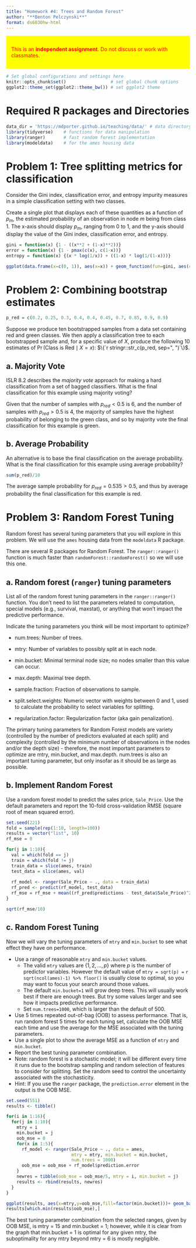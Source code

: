 ```yaml
---
title: "Homework #4: Trees and Random Forest" 
author: "**Benton Pelczynski**"
format: ds6030hw-html
---
```


::: {style="background-color:yellow; color:red; display: block; border-color: black; padding:1em"}
This is an **independent assignment**. Do not discuss or work with classmates.
:::

```r
# Set global configurations and settings here
knitr::opts_chunk$set()                 # set global chunk options
ggplot2::theme_set(ggplot2::theme_bw()) # set ggplot2 theme
```

# Required R packages and Directories {.unnumbered .unlisted}

```r
data_dir = 'https://mdporter.github.io/teaching/data/' # data directory
library(tidyverse)    # functions for data manipulation  
library(ranger)       # fast random forest implementation
library(modeldata)    # for the ames housing data
```

# Problem 1: Tree splitting metrics for classification

Consider the Gini index, classification error, and entropy impurity measures in a simple classification setting with two classes.

Create a single plot that displays each of these quantities as a function of $p_m$, the estimated probability of an observation in node $m$ being from class 1. The x-axis should display $p_m$, ranging from 0 to 1, and the y-axis should display the value of the Gini index, classification error, and entropy.

::: {.callout-note title="Solution"}
```r
gini = function(x) {1 - ((x**2 + (1-x)**2))}
error = function(x) {1 - pmax(c(x), c(1-x))}
entropy = function(x) {(x * log(1/x)) + ((1-x) * log(1/(1-x)))}

ggplot(data.frame(x=c(0, 1)), aes(x=x)) + geom_function(fun=gini, aes(colour = "Gini Index")) + geom_function(fun=error, aes(colour = "Classification Error")) + geom_function(fun=entropy, aes(colour = "Entropy")) + scale_colour_manual("Impurity Measures", values = c("red", "blue", "green")) + xlab("p_m") + ylab("value")
```
:::

# Problem 2: Combining bootstrap estimates

```r
p_red = c(0.2, 0.25, 0.3, 0.4, 0.4, 0.45, 0.7, 0.85, 0.9, 0.9)
```

Suppose we produce ten bootstrapped samples from a data set containing red and green classes. We then apply a classification tree to each bootstrapped sample and, for a specific value of $X$, produce the following 10 estimates of $\Pr(\text{Class is Red} \mid X=x)$: $\{`r stringr::str_c(p_red, sep=", ")`\}$.

## a. Majority Vote

ISLR 8.2 describes the *majority vote* approach for making a hard classification from a set of bagged classifiers. What is the final classification for this example using majority voting?

::: {.callout-note title="Solution"}
Given that the number of samples with $p_{red} < 0.5$ is 6, and the number of samples with $p_{red} > 0.5$ is 4, the majority of samples have the highest probability of belonging to the green class, and so by majority vote the final classification for this example is green.
:::

## b. Average Probability

An alternative is to base the final classification on the average probability. What is the final classification for this example using average probability?

::: {.callout-note title="Solution"}
```r
sum(p_red)/10
```

The average sample probability for $p_{red} = 0.535 > 0.5$, and thus by average probability the final classification for this example is red.
:::

# Problem 3: Random Forest Tuning

Random forest has several tuning parameters that you will explore in this problem. We will use the `ames` housing data from the `modeldata` R package.

There are several R packages for Random Forest. The `ranger::ranger()` function is much faster than `randomForest::randomForest()` so we will use this one.

## a. Random forest (`ranger`) tuning parameters

List all of the random forest tuning parameters in the `ranger::ranger()` function. You don't need to list the parameters related to computation, special models (e.g., survival, maxstat), or anything that won't impact the predictive performance.

Indicate the tuning parameters you think will be most important to optimize?

::: {.callout-note title="Solution"}
-   num.trees: Number of trees.

-   mtry: Number of variables to possibly split at in each node.

-   min.bucket: Minimal terminal node size; no nodes smaller than this value can occur.

-   max.depth: Maximal tree depth.

-   sample.fraction: Fraction of observations to sample.

-   split.select.weights: Numeric vector with weights between 0 and 1, used to calculate the probability to select variables for splitting.

-   regularization.factor: Regularization factor (aka gain penalization).

The primary tuning parameters for Random Forest models are variety (controlled by the number of predictors evaluated at each split) and complexity (controlled by the minimum number of observations in the nodes and/or the depth size) - therefore, the most important parameters to optimize are mtry, min.bucket, and max.depth. num.trees is also an important tuning parameter, but only insofar as it should be as large as possible.
:::

## b. Implement Random Forest

Use a random forest model to predict the sales price, `Sale_Price`. Use the default parameters and report the 10-fold cross-validation RMSE (square root of mean squared error).

::: {.callout-note title="Solution"}
```r
set.seed(221)
fold = sample(rep(1:10, length=100))
results = vector("list", 10)
rf_mse = 0

for(j in 1:10){
  val = which(fold == j) 
  train = which(fold != j)
  train_data = slice(ames, train)
  test_data = slice(ames, val)
  
  rf_model <- ranger(Sale_Price ~ ., data = train_data)
  rf_pred <- predict(rf_model, test_data)
  rf_mse = rf_mse + mean((rf_pred$predictions - test_data$Sale_Price)^2)
}

sqrt(rf_mse/10)
```
:::

## c. Random Forest Tuning

Now we will vary the tuning parameters of `mtry` and `min.bucket` to see what effect they have on performance.

-   Use a range of reasonable `mtry` and `min.bucket` values.
    -   The valid `mtry` values are $\{1,2, \ldots, p\}$ where $p$ is the number of predictor variables. However the default value of `mtry = sqrt(p) =` `r sqrt(ncol(ames)-1) %>% floor()` is usually close to optimal, so you may want to focus your search around those values.
    -   The default `min.bucket=1` will grow deep trees. This will usually work best if there are enough trees. But try some values larger and see how it impacts predictive performance.
    -   Set `num.trees=1000`, which is larger than the default of 500.
-   Use 5 times repeated out-of-bag (OOB) to assess performance. That is, run random forest 5 times for each tuning set, calculate the OOB MSE each time and use the average for the MSE associated with the tuning parameters.
-   Use a single plot to show the average MSE as a function of `mtry` and `min.bucket`.
-   Report the best tuning parameter combination.
-   Note: random forest is a stochastic model; it will be different every time it runs due to the bootstrap sampling and random selection of features to consider for splitting. Set the random seed to control the uncertainty associated with the stochasticity.
-   Hint: If you use the `ranger` package, the `prediction.error` element in the output is the OOB MSE.

::: {.callout-note title="Solution"}
```r
set.seed(551)
results <- tibble()

for(i in 1:16){
  for(j in 1:10){
    mtry = i
    min.bucket = j
    oob_mse = 0
    for(x in 1:5){
      rf_model <- ranger(Sale_Price ~ ., data = ames, 
                         mtry = mtry, min.bucket = min.bucket, 
                         num.trees = 1000)
      oob_mse = oob_mse + rf_model$prediction.error
    }
    newres = tibble(oob_mse = oob_mse/5, mtry = i, min.bucket = j)
    results <- rbind(results, newres)
  }
}

ggplot(results, aes(x=mtry,y=oob_mse,fill=factor(min.bucket)))+ geom_bar(stat="identity",position="dodge")
results[which.min(results$oob_mse),]
```

The best tuning parameter combination from the selected ranges, given by OOB MSE, is mtry = 15 and min.bucket = 1; however, while it is clear from the graph that min.bucket = 1 is optimal for any given mtry, the suboptimality for any mtry beyond mtry = 6 is mostly negligible.
:::
